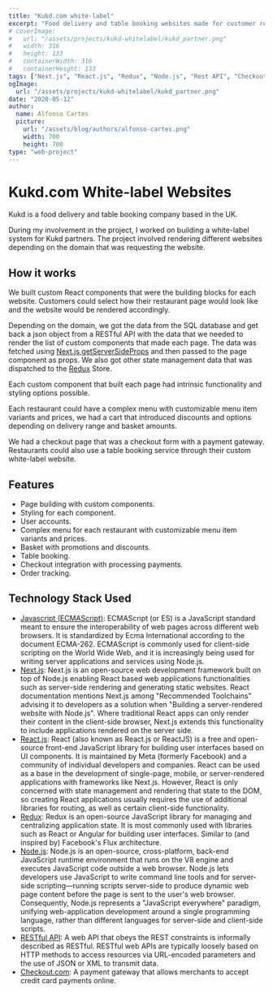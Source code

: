```yaml
---
title: "Kukd.com white-label"
excerpt: "Food delivery and table booking websites made for customer restaurants as white-label websites."
# coverImage:
#   url: "/assets/projects/kukd-whitelabel/kukd_partner.png"
#   width: 316
#   height: 133
#   containerWidth: 316
#   containerHeight: 133
tags: ["Next.js", "React.js", "Redux", "Node.js", "Rest API", "Checkout.com"]
ogImage:
  url: "/assets/projects/kukd-whitelabel/kukd_partner.png"
date: "2020-05-12"
author:
  name: Alfonso Cartes
  picture:
    url: "/assets/blog/authors/alfonso-cartes.png"
    width: 700
    height: 700
type: "web-project"
---
```


# Kukd.com White-label Websites

Kukd is a food delivery and table booking company based in the UK.

During my involvement in the project, I worked on building a white-label system for Kukd partners. The project involved rendering different websites depending on the domain that was requesting the website.

## How it works

We built custom React components that were the building blocks for each website. Customers could select how their restaurant page would look like and the website would be rendered accordingly.

Depending on the domain, we got the data from the SQL database and get back a json object from a RESTful API with the data that we needed to render the list of custom components that made each page. The data was fetched using [Next.js getServerSideProps](https://nextjs.org/docs/basic-features/data-fetching/get-server-side-props) and then passed to the page component as props. We also got other state management data that was dispatched to the [Redux](https://redux.js.org/) Store.

Each custom component that built each page had intrinsic functionality and styling options possible.

Each restaurant could have a complex menu with customizable menu item variants and prices, we had a cart that introduced discounts and options depending on delivery range and basket amounts.

We had a checkout page that was a checkout form with a payment gateway.
Restaurants could also use a table booking service through their custom white-label website.

<Carousel post="kukd-whitelabel" />

## Features

- Page building with custom components.
- Styling for each component.
- User accounts.
- Complex menu for each restaurant with customizable menu item variants and prices.
- Basket with promotions and discounts.
- Table booking.
- Checkout integration with processing payments.
- Order tracking.

<DesktopScreenshots post="kukd-whitelabel" />

## Technology Stack Used

- [Javascript (ECMAScript)](https://tc39.es/ecma262/): ECMAScript (or ES) is a JavaScript standard meant to ensure the interoperability of web pages across different web browsers. It is standardized by Ecma International according to the document ECMA-262. ECMAScript is commonly used for client-side scripting on the World Wide Web, and it is increasingly being used for writing server applications and services using Node.js.
- [Next.js](https://nextjs.org/): Next.js is an open-source web development framework built on top of Node.js enabling React based web applications functionalities such as server-side rendering and generating static websites. React documentation mentions Next.js among "Recommended Toolchains" advising it to developers as a solution when "Building a server-rendered website with Node.js". Where traditional React apps can only render their content in the client-side browser, Next.js extends this functionality to include applications rendered on the server side.
- [React.js](https://reactjs.org/): React (also known as React.js or ReactJS) is a free and open-source front-end JavaScript library for building user interfaces based on UI components. It is maintained by Meta (formerly Facebook) and a community of individual developers and companies. React can be used as a base in the development of single-page, mobile, or server-rendered applications with frameworks like Next.js. However, React is only concerned with state management and rendering that state to the DOM, so creating React applications usually requires the use of additional libraries for routing, as well as certain client-side functionality.
- [Redux](https://redux.js.org/): Redux is an open-source JavaScript library for managing and centralizing application state. It is most commonly used with libraries such as React or Angular for building user interfaces. Similar to (and inspired by) Facebook's Flux architecture.
- [Node.js](https://nodejs.org/): Node.js is an open-source, cross-platform, back-end JavaScript runtime environment that runs on the V8 engine and executes JavaScript code outside a web browser. Node.js lets developers use JavaScript to write command line tools and for server-side scripting—running scripts server-side to produce dynamic web page content before the page is sent to the user's web browser. Consequently, Node.js represents a "JavaScript everywhere" paradigm, unifying web-application development around a single programming language, rather than different languages for server-side and client-side scripts.
- [RESTful API](https://restfulapi.net/): A web API that obeys the REST constraints is informally described as RESTful. RESTful web APIs are typically loosely based on HTTP methods to access resources via URL-encoded parameters and the use of JSON or XML to transmit data.
- [Checkout.com](https://checkout.com/): A payment gateway that allows merchants to accept credit card payments online.
